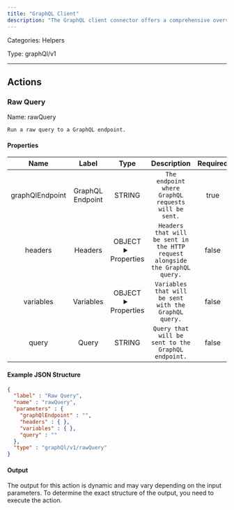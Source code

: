 ```yaml
---
title: "GraphQL Client"
description: "The GraphQL client connector offers a comprehensive overview of your API's data, empowering users to request precisely what they need and nothing beyond that."
---
```



Categories: Helpers


Type: graphQl/v1

<hr />



## Actions


### Raw Query
Name: rawQuery

`Run a raw query to a GraphQL endpoint.`

#### Properties

|      Name       |      Label     |     Type     |     Description     | Required |
|:---------------:|:--------------:|:------------:|:-------------------:|:--------:|
| graphQlEndpoint | GraphQL Endpoint | STRING | `The endpoint where GraphQL requests will be sent.` | true |
| headers | Headers | OBJECT <details> <summary> Properties </summary> &#123;&#125; </details> | `Headers that will be sent in the HTTP request alongside the GraphQL query.` | false |
| variables | Variables | OBJECT <details> <summary> Properties </summary> &#123;&#125; </details> | `Variables that will be sent with the GraphQL query.` | false |
| query | Query | STRING | `Query that will be sent to the GraphQL endpoint.` | false |

#### Example JSON Structure
```json
{
  "label" : "Raw Query",
  "name" : "rawQuery",
  "parameters" : {
    "graphQlEndpoint" : "",
    "headers" : { },
    "variables" : { },
    "query" : ""
  },
  "type" : "graphQl/v1/rawQuery"
}
```

#### Output

The output for this action is dynamic and may vary depending on the input parameters. To determine the exact structure of the output, you need to execute the action.






